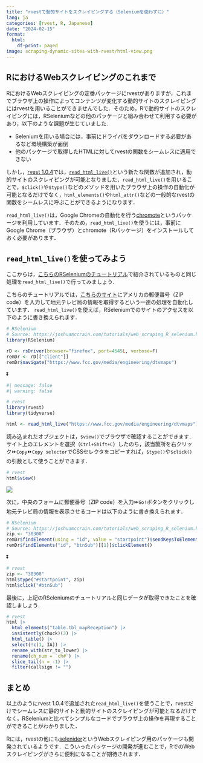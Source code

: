 ```yaml
---
title: "rvestで動的サイトをスクレイピングする（Seleniumを使わずに）"
lang: ja
categories: [rvest, R, Japanese]
date: "2024-02-15"
format:
  html:
    df-print: paged
image: scraping-dynamic-sites-with-rvest/html-view.png
---
```


## RにおけるWebスクレイピングのこれまで

RにおけるWebスクレイピングの定番パッケージにrvestがありますが，これまでブラウザ上の操作によってコンテンツが変化する動的サイトのスクレイピングにはrvestを用いることができませんでした．そのため，Rで動的サイトのスクレイピングには，RSeleniumなどの他のパッケージと組み合わせて利用する必要があり，以下のような課題が生じていました．

- Seleniumを用いる場合には，事前にドライバをダウンロードする必要があるなど環境構築が面倒
- 他のパッケージで取得したHTMLに対してrvestの関数をシームレスに適用できない

しかし，[rvest 1.0.4](https://cran.r-project.org/web/packages/rvest/news/news.html)では，[`read_html_live()`](https://rvest.tidyverse.org/reference/read_html_live.html)という新たな関数が追加され，動的サイトのスクレイピングが可能となりました．`read_html_live()`を用いることで，`$click()`や`$type()`などのメソッドを用いたブラウザ上の操作の自動化が可能となるだけでなく，`html_elements()`や`html_attr()`などの一般的なrvestの関数をシームレスに呼ぶことができるようになります．

`read_html_live()`は，Google Chromeの自動化を行う[chromote](https://rstudio.github.io/chromote/)というパッケージを利用しています．そのため，`read_html_live()`を使うには，事前にGoogle Chrome（ブラウザ）とchromote（Rパッケージ）をインストールしておく必要があります．

## `read_html_live()`を使ってみよう

ここからは，[こちらのRSeleniumのチュートリアル](https://joshuamccrain.com/tutorials/web_scraping_R_selenium.html)で紹介されているものと同じ処理を`read_html_live()`で行ってみましょう．

こちらのチュートリアルでは，[こちらのサイト](https://www.fcc.gov/media/engineering/dtvmaps)にアメリカの郵便番号（ZIP code）を入力して地元テレビ局の情報を取得するという一連の処理を自動化しています．
`read_html_live()`を使えば，RSeleniumでのサイトのアクセスを以下のように書き換えられます．

``` r
# RSelenium
# Source: https://joshuamccrain.com/tutorials/web_scraping_R_selenium.html
library(RSelenium)

rD <- rsDriver(browser="firefox", port=4545L, verbose=F)
remDr <- rD[["client"]]
remDr$navigate("https://www.fcc.gov/media/engineering/dtvmaps")
```

⏬

```r
#| message: false
#| warning: false

# rvest
library(rvest)
library(tidyverse)

html <- read_html_live("https://www.fcc.gov/media/engineering/dtvmaps")
```

読み込まれたオブジェクトは，`$view()`でブラウザで確認することができます．サイト上のエレメントを選択（`Ctrl+Shift+C`）したのち，該当箇所を右クリック⏩`Copy`⏩`Copy selector`でCSSセレクタをコピーすれば，`$type()`や`$click()`の引数として使うことができます．

``` r
# rvest
html$view()
```

![](scraping-dynamic-sites-with-rvest/html-view.png)

次に，中央のフォームに郵便番号（ZIP code）を入力⏩`Go!`ボタンをクリックし地元テレビ局の情報を表示させるコードは以下のように書き換えられます．

``` r
# RSelenium
# Source: https://joshuamccrain.com/tutorials/web_scraping_R_selenium.html
zip <- "30308"
remDr$findElement(using = "id", value = "startpoint")$sendKeysToElement(list(zip))
remDr$findElements("id", "btnSub")[[1]]$clickElement()
```

⏬

```r
# rvest
zip <- "30308"
html$type("#startpoint", zip)
html$click("#btnSub")
```

最後に，上記のRSeleniumのチュートリアルと同じデータが取得できたことを確認しましょう．

```r
# rvest
html |> 
  html_elements("table.tbl_mapReception") |> 
  insistently(chuck)(3) |> 
  html_table() |> 
  select(!c(1, IA)) |> 
  rename_with(str_to_lower) |> 
  rename(ch_num = `ch#`) |> 
  slice_tail(n = -1) |> 
  filter(callsign != "")
```

## まとめ

以上のようにrvest 1.0.4で追加された`read_html_live()`を使うことで，rvestだけでシームレスに静的サイトと動的サイトのスクレイピングが可能となるだけでなく，RSeleniumと比べてシンプルなコードでブラウザ上の操作を再現することができることがわかりました．

Rには，rvestの他にも[selenider](https://ashbythorpe.github.io/selenider/)というWebスクレイピング用のパッケージも開発されているようです．こういったパッケージの開発が進むことで，RでのWebスクレイピングがさらに便利になることが期待されます．
